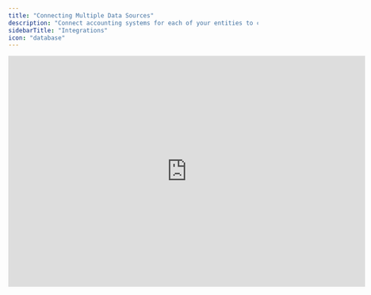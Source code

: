 ```yaml
---
title: "Connecting Multiple Data Sources"
description: "Connect accounting systems for each of your entities to consolidate actuals."
sidebarTitle: "Integrations"
icon: "database"
---
```


<iframe width="720" height="466" src="https://www.loom.com/embed/9408ec4f838e472cb7a5754a9f2bddda?sid=67cc8064-849b-4788-a826-b05dd9caaea4" frameborder="0" webkitallowfullscreen mozallowfullscreen allowfullscreen />

## Overview

To consolidate actuals across multiple legal entities, begin by connecting each entity’s accounting system. This process lets you automatically pull financial data from each source and unify your general ledger accounts for consolidated reporting.

## Basics

### Connect your accounting systems

To link Francis with your accounting system, go to **Settings > Organization > Integrations**. This page displays all available options, including these five native integrations:

* Visma e-conomic

* Microsoft Dynamics 365 Business Central

* Intuit Quickbooks Online

* Oracle Netsuite

* Xero

Select the integration that matches the accounting system for the entity you want to connect. If your system isn’t listed among the native integrations, see the section on non-supported systems below.

<Tip>
  If multiple entities use the same accounting system, repeat the connection steps for each one. For certain systems, having the correct entity already selected in another browser tab before you start the connection process can make setup easier.
</Tip>

#### Non-supported systems

When an entity’s accounting system isn’t supported by Francis’ native integrations, you can still bring in actuals through one of these methods:

1. **Google Sheets Integration**: Import trial balances (or detailed transactions, if desired) using our Google Sheets integration. This method reduces manual input errors, supports larger data sets, and allows you to drill down into individual transactions, which is especially helpful for variance analysis.

2. **Manual entry**: Copy and paste or directly input monthly aggregates into your financial model. This approach is best for very small volumes of data, as there is no ability to import individual transactions or leverage drill-down features.

### Currency conversion

If any entity operates in a different base currency – or if your base currency differs from your preferred reporting currency – you can easily convert actuals at import. This ensures that all transactions display in a single target currency, simplifying your consolidated reporting and analysis.